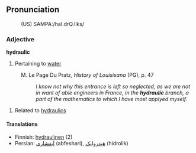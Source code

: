 ==Pronunciation==
:(US) SAMPA:/haI.drQ.lIks/

===Adjective===
<b>hydraulic</b>
# Pertaining to [[water]]
: M. Le Page Du Pratz, <i>History of Louisisana</i> (PG), p. 47
:: <i>I know not why this entrance is left so neglected, as we are not in want of able engineers in France, in the <b>hydraulic</b> branch, a part of the mathematics to which I have most applyed myself.</i>
#Related to [[hydraulics]]

====Translations====

*Finnish: [[hydraulinen]] (2)
*Persian: [[آبفشاری]] (abfeshari), [[هیدرولیک]] (hidrolik)